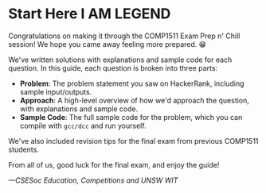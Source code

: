 # Start Here I AM LEGEND 
Congratulations on making it through the COMP1511 Exam Prep n' Chill session! We hope you came away feeling more prepared. 😁

We've written solutions with explanations and sample code for each question. In this guide, each question is broken into three parts:

- **Problem**: The problem statement you saw on HackerRank, including sample input/outputs.
- **Approach**: A high-level overview of how we'd approach the question, with explanations and sample code.
- **Sample Code**: The full sample code for the problem, which you can compile with `gcc/dcc` and run yourself.

We've also included revision tips for the final exam from previous COMP1511 students.

From all of us, good luck for the final exam, and enjoy the guide!

_—CSESoc Education, Competitions and UNSW WIT_
